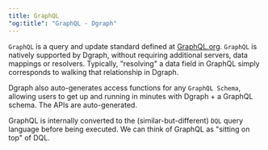```yaml
---
title: GraphQL
"og:title": "GraphQL - Dgraph"
---
```



<DgraphWIP />

`GraphQL` is a query and update standard defined at
[GraphQL.org](https://graphql.org/). `GraphQL` is natively supported by Dgraph,
without requiring additional servers, data mappings or resolvers. Typically,
"resolving" a data field in GraphQL simply corresponds to walking that
relationship in Dgraph.

Dgraph also auto-generates access functions for any `GraphQL Schema`, allowing
users to get up and running in minutes with Dgraph + a GraphQL schema. The APIs
are auto-generated.

GraphQL is internally converted to the (similar-but-different) `DQL` query
language before being executed. We can think of GraphQL as "sitting on top" of
DQL.
